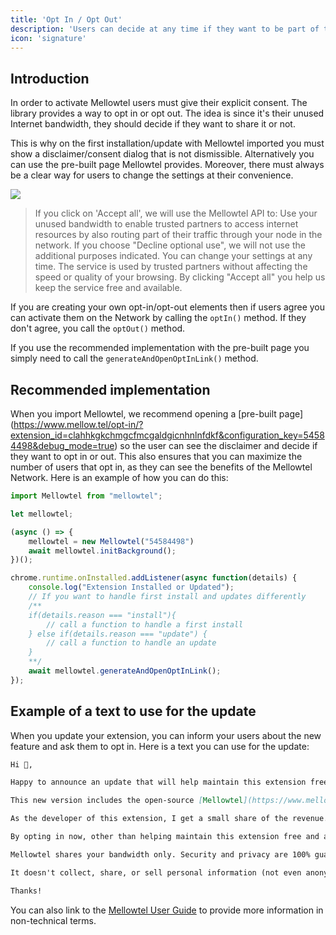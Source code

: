 ```yaml
---
title: 'Opt In / Opt Out'
description: 'Users can decide at any time if they want to be part of the Mellowtel Network or not.'
icon: 'signature'
---
```

## Introduction

In order to activate Mellowtel users must give their explicit consent. The library provides a way to opt in or opt out.
The idea is since it's their unused Internet bandwidth, they should decide if they want to share it or not.

This is why on the first installation/update with Mellowtel imported you must show a disclaimer/consent dialog that is not dismissible. Alternatively you can use the pre-built page Mellowtel provides.
Moreover, there must always be a clear way for users to change the settings at their convenience.

<Frame caption="Disclaimer example">
    <img src="/images/mllwtl_diclaimer.png" />
</Frame>

> If you click on 'Accept all', we will use the Mellowtel API to:
Use your unused bandwidth to enable trusted partners to access internet resources by also routing part of their traffic through your node in the network.
If you choose "Decline optional use", we will not use the additional purposes indicated. You can change your settings at any time.
The service is used by trusted partners without affecting the speed or quality of your browsing. By clicking "Accept all" you help us keep the service free and available.

If you are creating your own opt-in/opt-out elements then if users agree you can activate them on the Network by calling the `optIn()` method. If they don't agree, you call the `optOut()` method.

If you use the recommended implementation with the pre-built page you simply need to call the `generateAndOpenOptInLink()` method.


## Recommended implementation

When you import Mellowtel, we recommend opening a [pre-built page] (https://www.mellow.tel/opt-in/?extension_id=clahhkgkchmgcfmcgaldgicnhnlnfdkf&configuration_key=54584498&debug_mode=true) so the user can see the disclaimer and decide if they want to opt in or out.
This also ensures that you can maximize the number of users that opt in, as they can see the benefits of the Mellowtel Network. Here is an example of how you can do this:

```javascript
import Mellowtel from "mellowtel";

let mellowtel;

(async () => {
    mellowtel = new Mellowtel("54584498")
    await mellowtel.initBackground();
})();

chrome.runtime.onInstalled.addListener(async function(details) {
    console.log("Extension Installed or Updated");
    // If you want to handle first install and updates differently
    /**
    if(details.reason === "install"){
        // call a function to handle a first install
    } else if(details.reason === "update") {
        // call a function to handle an update
    }
    **/
    await mellowtel.generateAndOpenOptInLink();
});
```

## Example of a text to use for the update

When you update your extension, you can inform your users about the new feature and ask them to opt in.
Here is a text you can use for the update:

```markdown
Hi 👋,

Happy to announce an update that will help maintain this extension free and available to everybody...but it requires an action from you!

This new version includes the open-source [Mellowtel](https://www.mellowtel.it/mellowtel-user-guide/) library. If you opt-in, this library will let you share your unused internet with trusted AI labs & startups who use it to train their models.

As the developer of this extension, I get a small share of the revenue.

By opting in now, other than helping maintain this extension free and available, you will be eligible to be in the beta version and start earning for your unused internet too. In case you change your mind, you can opt out at any time from [INSERT OPTION HERE]

Mellowtel shares your bandwidth only. Security and privacy are 100% guaranteed and the library is open source for everyone to see.

It doesn't collect, share, or sell personal information (not even anonymized data). It’s also highly regulated: Mellowtel keeps communicating with Chrome Web Store regulators to guarantee a safe experience and enforce compliance.

Thanks!
```

You can also link to the [Mellowtel User Guide](https://www.mellowtel.it/mellowtel-user-guide/) to provide more information in non-technical terms.
